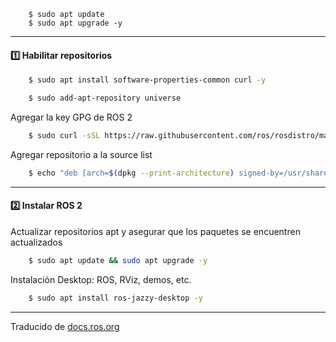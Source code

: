 ::: {.callout-warning title="Actualizar el sistema"}
```
    $ sudo apt update
    $ sudo apt upgrade -y
```
:::

---------

#### 1️⃣ Habilitar repositorios
```.bash
    $ sudo apt install software-properties-common curl -y
```
```.bash
    $ sudo add-apt-repository universe
```

Agregar la key GPG de ROS 2

```.bash
    $ sudo curl -sSL https://raw.githubusercontent.com/ros/rosdistro/master/ros.key -o /usr/share/keyrings/ros-archive-keyring.gpg
```

Agregar repositorio a la source list

```.bash
    $ echo "deb [arch=$(dpkg --print-architecture) signed-by=/usr/share/keyrings/ros-archive-keyring.gpg] http://packages.ros.org/ros2/ubuntu $(. /etc/os-release && echo $UBUNTU_CODENAME) main" | sudo tee /etc/apt/sources.list.d/ros2.list > /dev/null
```

---------

#### 2️⃣ Instalar ROS 2
Actualizar repositorios apt y asegurar que los paquetes se encuentren actualizados
```.bash
    $ sudo apt update && sudo apt upgrade -y
```
Instalación Desktop: ROS, RViz, demos, etc.
```.bash
    $ sudo apt install ros-jazzy-desktop -y
```

---------

Traducido de [docs.ros.org](https://docs.ros.org/en/jazzy/Installation/Ubuntu-Install-Debs.html){target="_blank"}